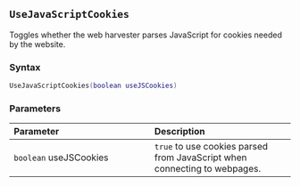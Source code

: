 ::: {.minipage data-latex="{\textwidth}"}
## `UseJavaScriptCookies`

Toggles whether the web harvester parses JavaScript\index{web harvester!managing cookies} for cookies needed by the website.

### Syntax {-}

``` .lua
UseJavaScriptCookies(boolean useJSCookies)
```

### Parameters {-}

**Parameter** | **Description**
| :-- | :-- |
| `boolean` useJSCookies | `true` to use cookies parsed from JavaScript when connecting to webpages. |
:::
